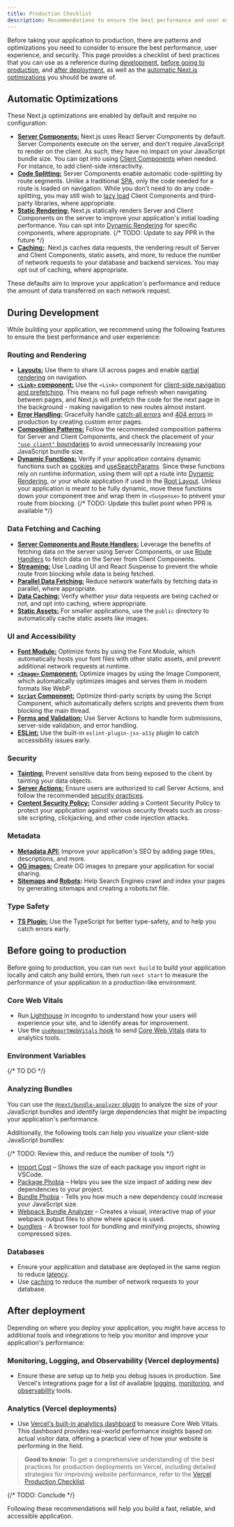 ```yaml
---
title: Production Checklist
description: Recommendations to ensure the best performance and user experience before taking your Next.js application to production.
---
```


Before taking your application to production, there are patterns and optimizations you need to consider to ensure the best performance, user experience, and security. This page provides a checklist of best practices that you can use as a reference during [development](#during-development), [before going to production](#before-going-to-production), and [after deployment](#after-deployment), as well as the [automatic Next.js optimizations](#automatic-optimizations) you should be aware of.

## Automatic Optimizations

These Next.js optimizations are enabled by default and require no configuration:

- [**Server Components:**](/docs/app/building-your-application/rendering/server-components) Next.js uses React Server Components by default. Server Components execute on the server, and don't require JavaScript to render on the client. As such, they have no impact on your JavaScript bundle size. You can opt into using [Client Components](/docs/app/building-your-application/rendering/client-components) when needed. For instance, to add client-side interactivity.
- [**Code Splitting:**](/docs/app/building-your-application/routing/linking-and-navigating#how-routing-and-navigation-works) Server Components enable automatic code-splitting by route segments. Unlike a traditional [SPA](https://developer.mozilla.org/en-US/docs/Glossary/SPA), only the code needed for a route is loaded on navigation. While you don't need to do any code-splitting, you may still wish to [lazy load](/docs/app/building-your-application/optimizing/lazy-loading) Client Components and third-party libraries, where appropriate.
- [**Static Rendering:**](/docs/app/building-your-application/rendering/server-components#static-rendering-default) Next.js statically renders Server and Client Components on the server to improve your application's initial loading performance. You can opt into [Dynamic Rendering](/docs/app/building-your-application/rendering/server-components#dynamic-rendering) for specific components, where appropriate. {/* TODO: Update to say PPR in the future */}
- [**Caching:**](/docs/app/building-your-application/caching): Next.js caches data requests, the rendering result of Server and Client Components, static assets, and more, to reduce the number of network requests to your database and backend services. You may opt out of caching, where appropriate.

These defaults aim to improve your application's performance and reduce the amount of data transferred on each network request.

## During Development

While building your application, we recommend using the following features to ensure the best performance and user experience:

### Routing and Rendering

- [**Layouts:**](/docs/app/building-your-application/routing/pages-and-layouts#layouts) Use them to share UI across pages and enable [partial rendering](/docs/app/building-your-application/routing/linking-and-navigating#4-partial-rendering) on navigation.
- [**`<Link>` component:**](/docs/app/building-your-application/routing/linking-and-navigating#link-component) Use the `<Link>` component for [client-side navigation and prefetching](/docs/app/building-your-application/routing/linking-and-navigating#how-routing-and-navigation-works). This means no full page refresh when navigating between pages, and Next.js will prefetch the code for the next page in the background - making navigation to new routes almost instant.
- [**Error Handling:**](/docs/app/building-your-application/routing/error-handling) Gracefully handle [catch-all errors](/docs/app/building-your-application/routing/error-handling) and [404 errors](/docs/app/api-reference/file-conventions/not-found) in production by creating custom error pages.
- [**Composition Patterns:**](/docs/app/building-your-application/rendering/composition-patterns) Follow the recommended composition patterns for Server and Client Components, and check the placement of your [`"use client"` boundaries](/docs/app/building-your-application/rendering/composition-patterns#moving-client-components-down-the-tree) to avoid unnecessarily increasing your JavaScript bundle size.
- [**Dynamic Functions:**](/docs/app/building-your-application/rendering/server-components#dynamic-functions) Verify if your application contains dynamic functions such as [cookies](/docs/app/api-reference/functions/cookies) and [useSearchParams](/docs/app/api-reference/functions/use-search-params). Since these functions rely on runtime information, using them will opt a route into [Dynamic Rendering](/docs/app/building-your-application/rendering/server-components#dynamic-rendering), or your whole application if used in the [Root Layout](/docs/app/building-your-application/routing/pages-and-layouts#root-layout-required). Unless your application is meant to be fully dynamic, move these functions down your component tree and wrap them in `<Suspense>` to prevent your route from blocking. {/* TODO: Update this bullet point when PPR is available */}

### Data Fetching and Caching

- [**Server Components and Route Handlers:**](/docs/app/building-your-application/data-fetching/patterns#fetching-data-on-the-server) Leverage the benefits of fetching data on the server using Server Components, or use [Route Handlers](/docs/app/building-your-application/routing/route-handlers) to fetch data on the Server from Client Components.
- [**Streaming:**](/docs/app/building-your-application/routing/loading-ui-and-streaming) Use Loading UI and React Suspense to prevent the whole route from blocking while data is being fetched.
- [**Parallel Data Fetching:**](/docs/app/building-your-application/data-fetching/patterns#parallel-and-sequential-data-fetching) Reduce network waterfalls by fetching data in parallel, where appropriate.
- [**Data Caching:**](/docs/app/building-your-application/caching#data-cache) Verify whether your data requests are being cached or not, and opt into caching, where appropriate.
- [**Static Assets:**](/docs/app/building-your-application/optimizing/static-assets) For smaller applications, use the `public` directory to automatically cache static assets like images.

### UI and Accessibility

- [**Font Module:**](/docs/app/building-your-application/optimizing/fonts) Optimize fonts by using the Font Module, which automatically hosts your font files with other static assets, and prevent additional network requests at runtime.
- [**`<Image>` Component:**](/docs/app/building-your-application/optimizing/images) Optimize images by using the Image Component, which automatically optimizes images and serves them in modern formats like WebP.
- [**`Script` Component:**](/docs/app/building-your-application/optimizing/scripts) Optimize third-party scripts by using the Script Component, which automatically defers scripts and prevents them from blocking the main thread.
- [**Forms and Validation:**](/docs/app/building-your-application/data-fetching/server-actions-and-mutations#forms) Use Server Actions to handle form submissions, server-side validation, and error handling.
- [**ESLint:**](/docs/architecture/accessibility#linting) Use the built-in `eslint-plugin-jsx-a11y` plugin to catch accessibility issues early.

### Security

- [**Tainting:**](/docs/app/building-your-application/data-fetching/patterns#preventing-sensitive-data-from-being-exposed-to-the-client) Prevent sensitive data from being exposed to the client by tainting your data objects.
- [**Server Actions:**](/docs/app/building-your-application/data-fetching/server-actions-and-mutations#authentication-and-authorization) Ensure users are authorized to call Server Actions, and follow the recommended [security practices](/blog/security-nextjs-server-components-actions).
- [**Content Security Policy:**](/docs/app/building-your-application/configuring/content-security-policy) Consider adding a Content Security Policy to protect your application against various security threats such as cross-site scripting, clickjacking, and other code injection attacks.

### Metadata

- [**Metadata API:**](/docs/app/building-your-application/optimizing/metadata) Improve your application's SEO by adding page titles, descriptions, and more.
- [**OG images:**](/docs/app/api-reference/file-conventions/metadata/opengraph-image) Create OG images to prepare your application for social sharing.
- **[Sitemaps](/docs/app/api-reference/functions/generate-sitemaps) and [Robots](/docs/app/api-reference/file-conventions/metadata/robots):** Help Search Engines crawl and index your pages by generating sitemaps and creating a robots.txt file.

### Type Safety

- [**TS Plugin:**](/docs/app/building-your-application/configuring/typescript) Use the TypeScript for better type-safety, and to help you catch errors early.

## Before going to production

Before going to production, you can run `next build` to build your application locally and catch any build errors, then run `next start` to measure the performance of your application in a production-like environment.

### Core Web Vitals

- Run [Lighthouse](https://developers.google.com/web/tools/lighthouse) in incognito to understand how your users will experience your site, and to identify areas for improvement.
- Use the [`useReportWebVitals` hook](/docs/app/api-reference/functions/use-report-web-vitals) to send [Core Web Vitals](https://web.dev/articles/vitals) data to analytics tools.

### Environment Variables

{/* TO DO */}

### Analyzing Bundles

You can use the [`@next/bundle-analyzer` plugin](/docs/app/building-your-application/optimizing/bundle-analyzer) to analyze the size of your JavaScript bundles and identify large dependencies that might be impacting your application's performance.

Additionally, the following tools can help you visualize your client-side JavaScript bundles:

{/* TODO: Review this, and reduce the number of tools */}

- [Import Cost](https://marketplace.visualstudio.com/items?itemName=wix.vscode-import-cost) – Shows the size of each package you import right in VSCode.
- [Package Phobia](https://packagephobia.com/) – Helps you see the size impact of adding new dev dependencies to your project.
- [Bundle Phobia](https://bundlephobia.com/) - Tells you how much a new dependency could increase your JavaScript size.
- [Webpack Bundle Analyzer](https://github.com/vercel/next.js/tree/canary/packages/next-bundle-analyzer) – Creates a visual, interactive map of your webpack output files to show where space is used.
- [bundlejs](https://bundlejs.com/) - A browser tool for bundling and minifying projects, showing compressed sizes.

### Databases

- Ensure your application and database are deployed in the same region to reduce [latency](https://developer.mozilla.org/en-US/docs/Web/Performance/Understanding_latency).
- Use [caching](/docs/app/building-your-application/caching#data-cache) to reduce the number of network requests to your database.

## After deployment

Depending on where you deploy your application, you might have access to additional tools and integrations to help you monitor and improve your application's performance:

### Monitoring, Logging, and Observability (Vercel deployments)

- Ensure these are setup up to help you debug issues in production. See Vercel's integrations page for a list of available [logging](https://vercel.com/integrations#logging), [monitoring](https://vercel.com/integrations#monitoring), and [observability](https://vercel.com/integrations#observability) tools.

### Analytics (Vercel deployments)

- Use [Vercel's built-in analytics dashboard](https://vercel.com/analytics) to measure Core Web Vitals. This dashboard provides real-world performance insights based on actual visitor data, offering a practical view of how your website is performing in the field.

> **Good to know:** To get a comprehensive understanding of the best practices for production deployments on Vercel, including detailed strategies for improving website performance, refer to the [Vercel Production Checklist](https://vercel.com/docs/production-checklist).

{/* TODO: Conclude */}

Following these recommendations will help you build a fast, reliable, and accessible application.
